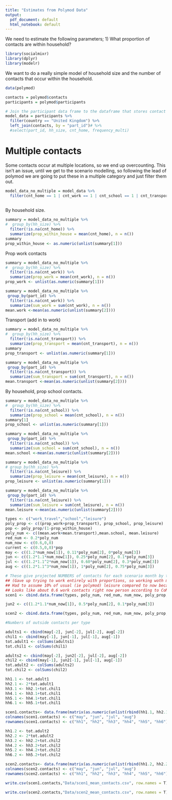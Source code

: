 ```yaml
---
title: "Estimates from Polymod Data"
output:
  pdf_document: default
  html_notebook: default
---
```


We need to estimate the following parameters;
1) What proportion of contacts are within household?

```r
library(socialmixr)
library(dplyr)
library(modelr)
```

We want to do a really simple model of household size and the number of contacts that occur within the household.

```r
data(polymod)
```

```r
contacts = polymod$contacts
participants = polymod$participants
```

```r
# Join the participant data frame to the dataframe that stores contact data on the participant ID and filter to the United Kingdom
model_data = participants %>%
  filter(country == "United Kingdom") %>%
  left_join(contacts, by = "part_id")# %>%
  #select(part_id, hh_size, cnt_home, frequency_multi)
```

# Multiple contacts
Some contacts occur at multiple locations, so we end up overcounting. This isn't an issue, until we get to the scenario modelling, so following the lead of polymod we are going to put these in a multiple category and just filter them out.


```r
model_data_no_multiple = model_data %>%
  filter(cnt_home == 1 | cnt_work == 1 | cnt_school == 1 | cnt_transport == 1 | cnt_leisure == 1 | cnt_otherplace == 1)
  
```


By household size.

```r
summary = model_data_no_multiple %>%
#  group_by(hh_size) %>%
  filter(!is.na(cnt_home)) %>%
  summarize(prop_within_house = mean(cnt_home), n = n())
summary
prop_within_house <- as.numeric(unlist(summary[1]))
```

Prop work contacts

```r
summary = model_data_no_multiple %>%
#  group_by(hh_size) %>%
  filter(!is.na(cnt_work)) %>%
  summarize(prop_work = mean(cnt_work), n = n())
prop_work <- unlist(as.numeric(summary[1]))

summary = model_data_no_multiple %>%
 group_by(part_id) %>%
  filter(!is.na(cnt_work)) %>%
  summarize(sum_work = sum(cnt_work), n = n())
mean.work <-mean(as.numeric(unlist(summary[2])))
```
 
 Transport (add in to work)

```r
summary = model_data_no_multiple %>%
#  group_by(hh_size) %>%
  filter(!is.na(cnt_transport)) %>%
  summarize(prop_transport = mean(cnt_transport), n = n())
summary
prop_transport <- unlist(as.numeric(summary[1]))

summary = model_data_no_multiple %>%
 group_by(part_id) %>%
  filter(!is.na(cnt_transport)) %>%
  summarize(sum_transport = sum(cnt_transport), n = n())
mean.transport <-mean(as.numeric(unlist(summary[2])))
```


By household, prop school contacts.

```r
summary = model_data_no_multiple %>%
#  group_by(hh_size) %>%
  filter(!is.na(cnt_school)) %>%
  summarize(prop_school = mean(cnt_school), n = n())
summary[1]
prop_school <- unlist(as.numeric(summary[1]))

summary = model_data_no_multiple %>%
 group_by(part_id) %>%
  filter(!is.na(cnt_school)) %>%
  summarize(sum_school = sum(cnt_school), n = n())
mean.school <-mean(as.numeric(unlist(summary[2])))
```


```r
summary = model_data_no_multiple %>%
# group_by(hh_size) %>%
  filter(!is.na(cnt_leisure)) %>%
  summarize(prop_leisure = mean(cnt_leisure), n = n())
prop_leisure <- unlist(as.numeric(summary[1]))

summary = model_data_no_multiple %>%
 group_by(part_id) %>%
  filter(!is.na(cnt_leisure)) %>%
  summarize(sum_leisure = sum(cnt_leisure), n = n())
mean.leisure <-mean(as.numeric(unlist(summary[2])))
```

```r

types <- c("work_travel","school","leisure")
poly_prop <- c((prop_work+prop_transport), prop_school, prop_leisure)
pop <- poly_prop/(1-prop_within_house)
poly_num <- c((mean.work+mean.transport),mean.school, mean.leisure)
red_num <- 0.2*poly_num
num_now <- c(0.6,0,0)
current <- c(0.5,0,0)*pop
may <- c((1.2*num_now[1]), 0.11*poly_num[2], 0*poly_num[3])
jun <- c((1.2*1.1*num_now[1]), 0.25*poly_num[2], 0.1*poly_num[3])
jul <- c((1.2*1.1^2*num_now[1]), 0.60*poly_num[2], 0.3*poly_num[3])
aug <- c((1.2*1.1^3*num_now[1]), 1*poly_num[2], 0.75*poly_num[3])

# These give projected NUMBERS of contacts for each scenario month by type
## (Gave up trying to work entirely with proportions, so working woth mean numbers of contacts instead)
## Had to assume 10% of usual (ie polymod) leisure compared to now because we are assuming leisure is currently 0
## Looks like about 0.6 work contacts right now person according to CoMix
scen1 <- cbind.data.frame(types, poly_num, red_num, num_now, poly_prop, pop, current, may, jun, jul, aug)

jun2 <- c((1.2*1.1*num_now[1]), 0.5*poly_num[2], 0.1*poly_num[3])

scen2 <- cbind.data.frame(types, poly_num, red_num, num_now, poly_prop, pop, current, may, jun2, jul, aug)

#Numbers of outside contacts per type

adults1 <- cbind(may[-2], jun[-2], jul[-2], aug[-2])
chil1 <- cbind(may[-1], jun[-1], jul[-1], aug[-1])
tot.adult1 <- colSums(adults1)
tot.chil1 <- colSums(chil1)

adults2 <- cbind(may[-2], jun2[-2], jul[-2], aug[-2])
chil2 <- cbind(may[-1], jun2[-1], jul[-1], aug[-1])
tot.adult2 <- colSums(adults2)
tot.chil2 <- colSums(chil2)

hh1.1 <- tot.adult1
hh2.1 <- 2*tot.adult1
hh3.1 <- hh2.1+tot.chil1
hh4.1 <- hh3.1+tot.chil1
hh5.1 <- hh4.1+tot.chil1
hh6.1 <- hh5.1+tot.chil1

scen1.contacts<- data.frame(matrix(as.numeric(unlist(rbind(hh1.1, hh2.1, hh3.1, hh4.1, hh5.1, hh6.1))), ncol=4))
colnames(scen1.contacts) <- c("may", "jun", "jul", "aug")
rownames(scen1.contacts) <- c("hh1", "hh2", "hh3", "hh4", "hh5", "hh6")

hh1.2 <- tot.adult2
hh2.2 <- 2*tot.adult2
hh3.2 <- hh2.2+tot.chil2
hh4.2 <- hh3.2+tot.chil2
hh5.2 <- hh4.2+tot.chil2
hh6.2 <- hh5.2+tot.chil2

scen2.contacts<- data.frame(matrix(as.numeric(unlist(rbind(hh1.2, hh2.2, hh3.2, hh4.2, hh5.2, hh6.2))), ncol=4))
colnames(scen2.contacts) <- c("may", "jun", "jul", "aug")
rownames(scen2.contacts) <- c("hh1", "hh2", "hh3", "hh4", "hh5", "hh6")

write.csv(scen1.contacts,"Data/scen1_mean_contacts.csv", row.names = T)

write.csv(scen2.contacts,"Data/scen2_mean_contacts.csv", row.names = T)



```
